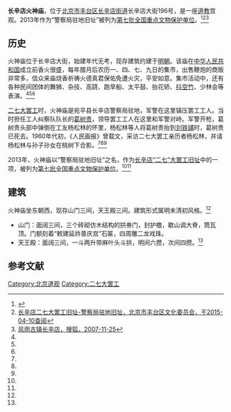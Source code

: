 {{文物保护单位
| 级别 = 全国
| 省区市 = 北京市
| 图片 = Changxindian Fire God Temple (20220419152928).jpg
| 说明 = 火神庙山门
| 名称 = 长辛店“二七”大罢工旧址
| 子项 = 警察局驻地旧址
| 编号 = 7-1617
| 分类 = 近现代重要史迹及代表性建筑
| 时代 = [[中华民国|民国]]
| 所在 = [[北京市|北京市]][[丰台区|丰台区]]
| 坐标 = {{coord|39.82227|116.20137|display=inline,title}}
| 登录 = 2013年
| Cat = 北京全国重点文物保护单位
}}

'''长辛店火神庙'''，位于[[北京市|北京市]][[丰台区|丰台区]][[长辛店街道|长辛店街道]]长辛店大街196号，是一座[[道教|道教]]宫观。2013年作为“警察局驻地旧址”被列为[[第七批全国重点文物保护单位|第七批全国重点文物保护单位]]。<ref name=ftb>{{Cite web |url=http://www.bjft.gov.cn/fengtaibao/html/2014-09/26/content_8_2.htm |title=全国重点文物保护单位：长辛店二七大罢工旧址，丰台报，2014-09-26 |access-date=2015-04-10 |archive-url=https://web.archive.org/web/20150415025029/http://www.bjft.gov.cn/fengtaibao/html/2014-09/26/content_8_2.htm |archive-date=2015-04-15 |dead-url=yes }}</ref><ref name=ftww>[http://ww.bjft.gov.cn:8082/new_getWwgjById.action?uid=A21 长辛店二七大罢工旧址-警察局驻地旧址，北京市丰台区文化委员会，于2015-04-10查阅]{{dead link|date=2018年5月 |bot=InternetArchiveBot |fix-attempted=yes }}</ref><ref name=sohu>[http://news.sohu.com/20071125/n253459979.shtml 风雨古镇长辛店，搜狐，2007-11-25]</ref>

==历史==
火神庙位于长辛店大街，始建年代无考，现存建筑约建于[[明朝|明朝]]。该庙在[[中华人民共和国|中华人民共和国]]成立前香火很盛，每年腊月后农历一、四、七、九日的集市，出售鞭炮的商贩非常多，信众来庙烧香祈祷火德真君保佑免遭火灾，平安如意。集市活动中，还有各种民间团体的舞狮、杂技、高跷、跑旱船、太平鼓、抬花轿、[[抖空竹|抖空竹]]、少林会等表演。<ref name=ftb/><ref name=ftww/><ref name=sohu/>

[[二七大罢工|二七大罢工]]时，火神庙是宛平县长辛店警察局驻地，军警在这里镇压罢工工人。当时担任工人纠察队队长的[[葛树贵|葛树贵]]，领导罢工工人在这里和军警对峙。军警开枪，葛树贵头部中弹倒在工友杨松林的怀里，杨松林等人将葛树贵抬到[[长辛店工人俱乐部旧址|刘铁铺]]时，葛树贵已死去。1960年代初，《人民画报》曾载文，采访二七大罢工亲历者杨松林，并请杨松林与孙子孙女在桃树下合影。<ref name=ftb/><ref name=ftww/><ref name=sohu/>

2013年，火神庙以“警察局驻地旧址”之名，作为[[长辛店“二七”大罢工旧址|长辛店“二七”大罢工旧址]]中的一项，被列为[[第七批全国重点文物保护单位|第七批全国重点文物保护单位]]。<ref name=ftb/><ref name=ftww/>

==建筑==
火神庙坐东朝西，现存山门三间，天王殿三间。建筑形式属明末清初风格。<ref name=sohu/>
*山门：面阔三间，三个砖砌仿木结构的拱券门，封护檐，歇山调大脊，筒瓦顶。门额刻着“敕建延祚善庆宫”石匾，四周雕二龙戏珠。
*天王殿：面阔三间，一斗两升带麻叶头斗拱，明间六攒，次间四攒。<ref name=sohu/>

==参考文献==
{{reflist}}

{{北京全国重点文物保护单位}}
[[Category:北京道观|Category:北京道观]]
[[Category:二七大罢工|Category:二七大罢工]]